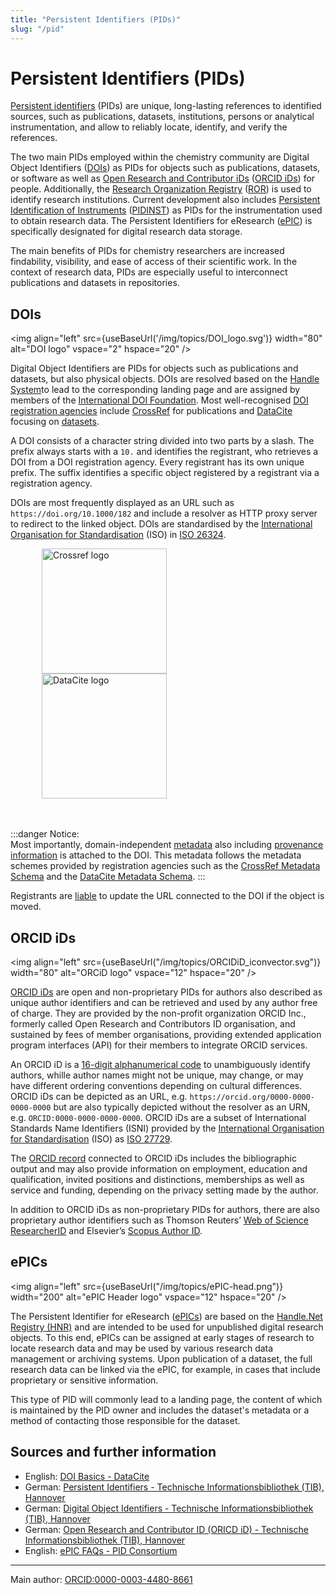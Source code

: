 ```yaml
---
title: "Persistent Identifiers (PIDs)"
slug: "/pid"
---
```


# Persistent Identifiers (PIDs)


[Persistent identifiers](https://doi.org/10.5334/dsj-2017-009) (PIDs) are unique, long-lasting references to identified sources, such as publications, datasets, institutions, persons or analytical instrumentation, and allow to reliably locate, identify, and verify the references.

The two main PIDs employed within the chemistry community are Digital Object Identifiers ([DOIs](https://www.doi.org/)) as PIDs for objects such as publications, datasets, or software as well as [Open Research and Contributor iDs](https://doi.org/10.1087/20120404) ([ORCID iDs](https://orchid.org/)) for people. Additionally, the [Research Organization Registry](https://doi.org/10.6087/kcse.192) ([ROR](https://ror.org/)) is used to identify research institutions. Current development also includes [Persistent Identification of Instruments](https://doi.org/10.5334/dsj-2020-018) ([PIDINST](https://docs.pidinst.org/)) as PIDs for the instrumentation used to obtain research data. The Persistent Identifiers for eResearch ([ePIC](https://www.pidconsortium.net/)) is specifically designated for digital research data storage.

The main benefits of PIDs for chemistry researchers are increased findability, visibility, and ease of access of their scientific work. In the context of research data, PIDs are especially useful to interconnect publications and datasets in repositories.

## DOIs

<img align="left" src={useBaseUrl('/img/topics/DOI_logo.svg')} width="80" alt="DOI logo" vspace="2" hspace="20" />

Digital Object Identifiers are PIDs for objects such as publications and datasets, but also physical objects. DOIs are resolved based on the [Handle System](https://www.handle.net/)to lead to the corresponding landing page and are assigned by members of the [International DOI Foundation](https://datascience.codata.org/articles/abstract/353/). Most well-recognised [DOI registration agencies](https://www.doi.org/the-community/existing-registration-agencies/) include [CrossRef](https://www.crossref.org/) for publications and [DataCite](https://datacite.org/) focusing on [datasets](https://doi.org/10.1109/COINFO.2009.66).

A DOI consists of a character string divided into two parts by a slash. The prefix always starts with a `10.` and identifies the registrant, who retrieves a DOI from a DOI registration agency. Every registrant has its own unique prefix. The suffix identifies a specific object registered by a registrant via a registration agency. 

DOIs are most frequently displayed as an URL such as `https://doi.org/10.1000/182` and include a resolver as HTTP proxy server to redirect to the linked object. DOIs are standardised by the [International Organisation for Standardisation](https://www.iso.org/) (ISO) in [ISO 26324](https://www.iso.org/standard/43506.html).

<div class="text--center">
    <img align="center" src={useBaseUrl("/img/topics/crossref-logo-landscape-200.svg")} width="200" alt="Crossref logo" hspace="50"  />
    <img align="center" src={useBaseUrl("/img/topics/datacite.svg")} class="align-center" width="200" alt="DataCite logo" hspace="50" />
</div>
<br></br>

:::danger Notice:   
Most importantly, domain-independent [metadata](/docs/metadata) also including [provenance information](/docs/provenance) is attached to the DOI. This metadata follows the metadata schemes provided by registration agencies such as the [CrossRef Metadata Schema](https://www.crossref.org/documentation/schema-library/) and the [DataCite Metadata Schema](https://schema.datacite.org/). 
:::

Registrants are [liable](https://support.datacite.org/docs/doi-registration-policy) to update the URL connected to the DOI if the object is moved.

## ORCID iDs

<img align="left" src={useBaseUrl("/img/topics/ORCIDiD_iconvector.svg")} width="80" alt="ORCiD logo" vspace="12" hspace="20" />

[ORCID iDs](https://orchid.org/) are open and non-proprietary PIDs for authors also described as unique author identifiers and can be retrieved and used by any author free of charge. They are provided by the non-profit organization ORCID Inc., formerly called Open Research and Contributors ID organisation, and sustained by fees of member organisations, providing extended application program interfaces (API) for their members to integrate ORCID services.

An ORCID iD is a [16-digit alphanumerical code](https://support.orcid.org/hc/en-us/articles/360006897674-Structure-of-the-ORCID-Identifier) to unambiguously identify authors, whille author names might not be unique, may change, or may have different ordering conventions depending on cultural differences. ORCID iDs can be depicted as an URL, e.g. `https://orcid.org/0000-0000-0000-0000` but are also typically depicted without the resolver as an URN, e.g. `ORCID:0000-0000-0000-0000`. ORCID iDs are a subset of International Standards Name Identifiers (ISNI) provided by the [International Organisation for Standardisation](https://www.iso.org/) (ISO) as [ISO 27729](https://www.iso.org/standard/44292.html).

The [ORCID record](https://doi.org/10.1038/462825a) connected to ORCID iDs includes the bibliographic output and may also provide information on employment, education and qualification, invited positions and distinctions, memberships as well as service and funding, depending on the privacy setting made by the author.

In addition to ORCID iDs as non-proprietary PIDs for authors, there are also proprietary author identifiers such as Thomson Reuters’ [Web of Science ResearcherID](https://www.researcherid.com/#rid-for-researchers) and Elsevier’s [Scopus Author ID](https://www.scopus.com/freelookup/form/author.uri).

## ePICs
<!--![ePIC Header](../../static/img/topics/EPIC-header_transparent.png)-->

<img align="left" src={useBaseUrl("/img/topics/ePIC-head.png")} width="200" alt="ePIC Header logo" vspace="12" hspace="20" />

The Persistent Identifier for eResearch ([ePICs](https://www.pidconsortium.net/)) are based on the [Handle.Net Registry (HNR)](https://www.handle.net/) and are intended to be used for unpublished digital research objects. To this end, ePICs can be assigned at early stages of research to locate research data and may be used by various research data management or archiving systems. Upon publication of a dataset, the full research data can be linked via the ePIC, for example, in cases that include proprietary or sensitive information. 

This type of PID will commonly lead to a landing page, the content of which is maintained by the PID owner and includes the dataset's metadata or a method of contacting those responsible for the dataset.

## Sources and further information

- English: [DOI Basics - DataCite](https://support.datacite.org/docs/doi-basics)
- German: [Persistent Identifiers - Technische Informationsbibliothek (TIB), Hannover](https://projects.tib.eu/pid-service/persistent-identifiers/persistent-identifiers-pids/)
- German: [Digital Object Identifiers - Technische Informationsbibliothek (TIB), Hannover](https://projects.tib.eu/pid-service/persistent-identifiers/digital-object-identifiers-dois/)
- German: [Open Research and Contributor ID (ORICD iD) - Technische Informationsbibliothek (TIB), Hannover](https://projects.tib.eu/pid-service/persistent-identifiers/open-researcher-and-contributor-id-orcid-id/)
- English: [ePIC FAQs - PID Consortium](https://www.pidconsortium.net/?page_id=1060)

----
Main author: [ORCID:0000-0003-4480-8661](https://orcid.org/0000-0003-4480-8661)